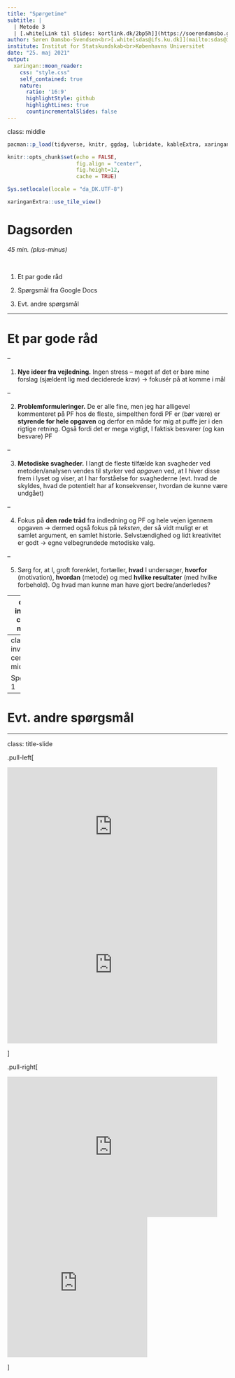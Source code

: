 ```yaml
---
title: "Spørgetime"
subtitle: |
  | Metode 3
  | [.white[Link til slides: kortlink.dk/2bp5h]](https://soerendamsbo.github.io/m3/m3-6_eksperimentelle-designs.html)
author: Søren Damsbo-Svendsen<br>[.white[sdas@ifs.ku.dk]](mailto:sdas@ifs.ku.dk)
institute: Institut for Statskundskab<br>Københavns Universitet
date: "25. maj 2021"
output:
  xaringan::moon_reader:
    css: "style.css"
    self_contained: true
    nature:
      ratio: '16:9'
      highlightStyle: github
      highlightLines: true
      countincrementalSlides: false
---
```

class: middle

```r
pacman::p_load(tidyverse, knitr, ggdag, lubridate, kableExtra, xaringanExtra)

knitr::opts_chunk$set(echo = FALSE, 
                      fig.align = "center", 
                      fig.height=12,
                      cache = TRUE)

Sys.setlocale(locale = "da_DK.UTF-8")

xaringanExtra::use_tile_view()
```

# Dagsorden


*45 min. (plus-minus)*

<br>

1. Et par gode råd

2. Spørgsmål fra Google Docs

3. Evt. andre spørgsmål

---

# Et par gode råd

--

1. **Nye ideer fra vejledning.** Ingen stress – meget af det er bare mine forslag (sjældent lig med deciderede krav) &rarr; fokusér på at komme i mål
    
--

2. **Problemformuleringer.** De er alle fine, men jeg har alligevel kommenteret på PF hos de fleste, simpelthen fordi PF er (bør være) er **styrende for hele opgaven** og derfor en måde for mig at puffe jer i den rigtige retning. Også fordi det er mega vigtigt, I faktisk besvarer (og kan besvare) PF

--

3. **Metodiske svagheder.** I langt de fleste tilfælde kan svagheder ved metoden/analysen vendes til styrker ved *opgaven* ved, at I hiver disse frem i lyset og viser, at I har forståelse for svaghederne (evt. hvad de skyldes, hvad de potentielt har af konsekvenser, hvordan de kunne være undgået)

--

4. Fokus på **den røde tråd** fra indledning og PF og hele vejen igennem opgaven &rarr; dermed også fokus på *teksten*, der så vidt muligt er et samlet argument, en samlet historie. Selvstændighed og lidt kreativitet er godt &rarr; egne velbegrundede metodiske valg.

--

5. Sørg for, at I, groft forenklet, fortæller, **hvad** I undersøger, **hvorfor** (motivation), **hvordan** (metode) og med **hvilke resultater** (med hvilke forbehold). Og hvad man kunne man have gjort bedre/anderledes?     

---
class: inverse, center, middle

# Spørgsmål

---
class: inverse, center, middle

Spørgsmål 1

---

# Evt. andre spørgsmål

---
class: title-slide

.pull-left[

<iframe src="https://giphy.com/embed/xUn3C8WqEzUEeQoRa0" width="480" height="270" frameBorder="0" class="giphy-embed" allowFullScreen></iframe>

<iframe src="https://giphy.com/embed/dC2eiTl83ted3x2ZvS" width="480" height="360" frameBorder="0" class="giphy-embed" allowFullScreen></iframe>

]

.pull-right[

<iframe src="https://giphy.com/embed/26xBFigHfSls66eMU" width="480" height="320" frameBorder="0" class="giphy-embed" allowFullScreen></iframe>

<iframe src="https://giphy.com/embed/WpayJC5JHOJ3JDMdle" width="320" height="320" frameBorder="0" class="giphy-embed" allowFullScreen></iframe>

]